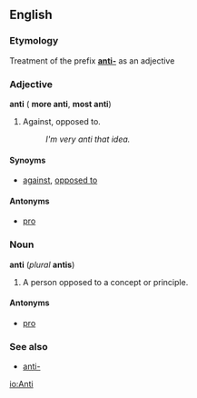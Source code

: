 ==English==
===Etymology===
Treatment of the prefix '''[[anti-]]''' as an adjective

===Adjective===
'''anti''' ({{compar}} '''more anti''', {{superl}} '''most anti''')

#Against, opposed to.
#:''I'm very anti that idea.''

====Synoyms====
*[[against]], [[opposed to]]

====Antonyms====
*[[pro]]

===Noun===
'''anti''' (''plural'' '''antis''')

#A person opposed to a concept or principle.

====Antonyms====
*[[pro]]

===See also===
*[[anti-]]

[[io:Anti]]
